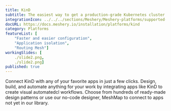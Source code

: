 ```yaml
---
title: KinD
subtitle: The easiest way to get a production-grade Kubernetes cluster up and running
integrationIcon: ../../../sections/Meshery/Meshery-platforms/supported-icons/kind.svg
docURL: https://docs.meshery.io/installation/platforms/kind
category: Platforms
featureList: [
    "Faster and easier configuration",
    "Application isolation",
    "Routing Mesh"]
workingSlides: [
    ./slide2.png,
    ./slide2.png]
published: true
---
```


<p>
    Connect KinD with any of your favorite apps in just a few
    clicks. Design, build, and automate anything for your work by
    integrating apps like KinD to create visual automatedcl
    workflows. Choose from hundreds of ready-made design patterns or use
    our no-code designer, MeshMap to connect to apps not yet in our
    library.
</p>

